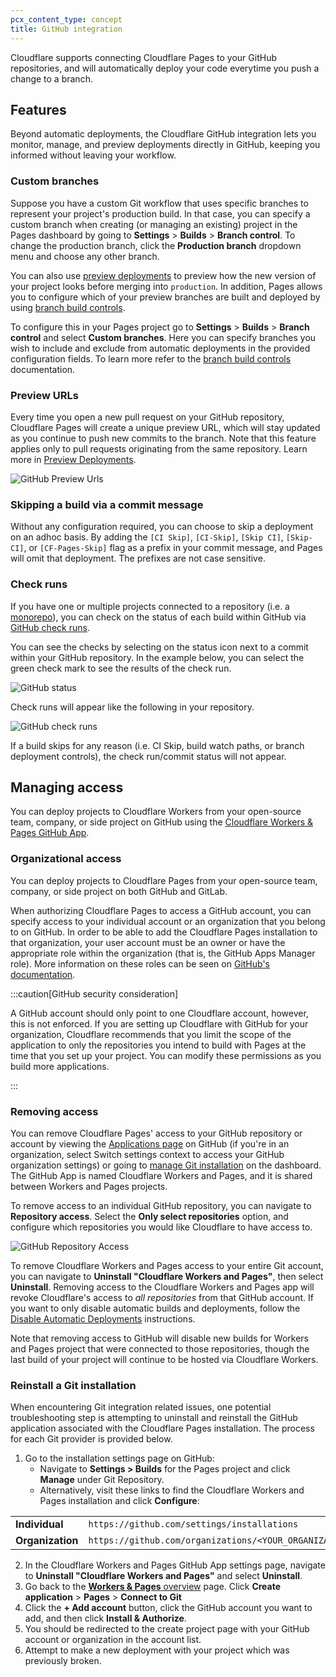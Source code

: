 ```yaml
---
pcx_content_type: concept
title: GitHub integration
---
```


Cloudflare supports connecting Cloudflare Pages to your GitHub repositories, and will automatically deploy your code everytime you push a change to a branch.

## Features

Beyond automatic deployments, the Cloudflare GitHub integration lets you monitor, manage, and preview deployments directly in GitHub, keeping you informed without leaving your workflow.

### Custom branches

Suppose you have a custom Git workflow that uses specific branches to represent your project's production build. In that case, you can specify a custom branch when creating (or managing an existing) project in the Pages dashboard by going to **Settings** > **Builds** > **Branch control**. To change the production branch, click the **Production branch** dropdown menu and choose any other branch.

You can also use [preview deployments](/pages/configuration/preview-deployments/) to preview how the new version of your project looks before merging into `production`. In addition, Pages allows you to configure which of your preview branches are built and deployed by using [branch build controls](/pages/configuration/branch-build-controls/).

To configure this in your Pages project go to **Settings** > **Builds** > **Branch control** and select **Custom branches**. Here you can specify branches you wish to include and exclude from automatic deployments in the provided configuration fields. To learn more refer to the [branch build controls](/pages/configuration/branch-build-controls/) documentation.

### Preview URLs

Every time you open a new pull request on your GitHub repository, Cloudflare Pages will create a unique preview URL, which will stay updated as you continue to push new commits to the branch. Note that this feature applies only to pull requests originating from the same repository. Learn more in [Preview Deployments](/pages/configuration/preview-deployments/).

![GitHub Preview Urls](~/assets/images/pages/configuration/ghpreviewurls.png)

### Skipping a build via a commit message

Without any configuration required, you can choose to skip a deployment on an adhoc basis. By adding the `[CI Skip]`, `[CI-Skip]`, `[Skip CI]`, `[Skip-CI]`, or `[CF-Pages-Skip]` flag as a prefix in your commit message, and Pages will omit that deployment. The prefixes are not case sensitive.

### Check runs

If you have one or multiple projects connected to a repository (i.e. a [monorepo](/pages/configuration/monorepos/)), you can check on the status of each build within GitHub via [GitHub check runs](https://docs.github.com/en/pull-requests/collaborating-with-pull-requests/collaborating-on-repositories-with-code-quality-features/about-status-checks#checks).

You can see the checks by selecting on the status icon next to a commit within your GitHub repository. In the example below, you can select the green check mark to see the results of the check run.

![GitHub status](~/assets/images/workers/platform/ci-cd/gh-status-check-runs.png)

Check runs will appear like the following in your repository.

![GitHub check runs](~/assets/images/pages/configuration/ghcheckrun.png)

If a build skips for any reason (i.e. CI Skip, build watch paths, or branch deployment controls), the check run/commit status will not appear.

## Managing access

You can deploy projects to Cloudflare Workers from your open-source team, company, or side project on GitHub using the [Cloudflare Workers & Pages GitHub App](https://github.com/apps/cloudflare-workers-and-pages).

### Organizational access

You can deploy projects to Cloudflare Pages from your open-source team, company, or side project on both GitHub and GitLab.

When authorizing Cloudflare Pages to access a GitHub account, you can specify access to your individual account or an organization that you belong to on GitHub. In order to be able to add the Cloudflare Pages installation to that organization, your user account must be an owner or have the appropriate role within the organization (that is, the GitHub Apps Manager role). More information on these roles can be seen on [GitHub's documentation](https://docs.github.com/en/organizations/managing-peoples-access-to-your-organization-with-roles/roles-in-an-organization#github-app-managers).

:::caution[GitHub security consideration]

A GitHub account should only point to one Cloudflare account, however, this is not enforced. If you are setting up Cloudflare with GitHub for your organization, Cloudflare recommends that you limit the scope of the application to only the repositories you intend to build with Pages at the time that you set up your project. You can modify these permissions as you build more applications.

:::

### Removing access

You can remove Cloudflare Pages' access to your GitHub repository or account by viewing the [Applications page](https://github.com/settings/installations) on GitHub (if you're in an organization, select Switch settings context to access your GitHub organization settings) or going to [manage Git installation](/workers/ci-cd/builds/git-integration/#managing-a-git-installation) on the dashboard. The GitHub App is named Cloudflare Workers and Pages, and it is shared between Workers and Pages projects.

To remove access to an individual GitHub repository, you can navigate to **Repository access**. Select the **Only select repositories** option, and configure which repositories you would like Cloudflare to have access to.

![GitHub Repository Access](~/assets/images/workers/platform/ci-cd/github-repository-access.png)

To remove Cloudflare Workers and Pages access to your entire Git account, you can navigate to **Uninstall "Cloudflare Workers and Pages"**, then select **Uninstall**. Removing access to the Cloudflare Workers and Pages app will revoke Cloudflare's access to _all repositories_ from that GitHub account. If you want to only disable automatic builds and deployments, follow the [Disable Automatic Deployments](/pages/configuration/git-integration/#disable-automatic-deployments) instructions.

Note that removing access to GitHub will disable new builds for Workers and Pages project that were connected to those repositories, though the last build of your project will continue to be hosted via Cloudflare Workers.

### Reinstall a Git installation

When encountering Git integration related issues, one potential troubleshooting step is attempting to uninstall and reinstall the GitHub application associated with the Cloudflare Pages installation. The process for each Git provider is provided below.

1. Go to the installation settings page on GitHub:
   - Navigate to **Settings > Builds** for the Pages project and click **Manage** under Git Repository.
   - Alternatively, visit these links to find the Cloudflare Workers and Pages installation and click **Configure**:

|                  |                                                                                    |
| ---------------- | ---------------------------------------------------------------------------------- |
| **Individual**   | `https://github.com/settings/installations`                                        |
| **Organization** | `https://github.com/organizations/<YOUR_ORGANIZATION_NAME>/settings/installations` |

2. In the Cloudflare Workers and Pages GitHub App settings page, navigate to **Uninstall "Cloudflare Workers and Pages"** and select **Uninstall**.
3. Go back to the [**Workers & Pages** overview](https://dash.cloudflare.com) page. Click **Create application** > **Pages** > **Connect to Git**
4. Click the **+ Add account** button, click the GitHub account you want to add, and then click **Install & Authorize**.
5. You should be redirected to the create project page with your GitHub account or organization in the account list.
6. Attempt to make a new deployment with your project which was previously broken.
